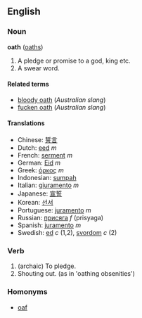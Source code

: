 ==English==

===Noun===
'''oath''' ([[oaths]])

#A pledge or promise to a god, king etc.
#A swear word.

====Related terms====
*[[bloody oath]] (''Australian slang'')
*[[fucken oath]] (''Australian slang'')

====Translations====
*Chinese: [[誓言]]
*Dutch: [[eed]] ''m''
*French: [[serment]] ''m''
*German: [[Eid]] ''m''
*Greek: [[όρκος]] ''m''
*Indonesian: [[sumpah]]
*Italian: [[giuramento]] ''m''
*Japanese: [[宣誓]]
*Korean: [[선서]]
*Portuguese: [[juramento]] ''m''
*Russian: [[присяга]] ''f'' (prisyaga)
*Spanish: [[juramento]] ''m''
*Swedish: [[ed]] ''c'' (1,2), [[svordom]] ''c'' (2)

===Verb===

#(archaic) To pledge.
# Shouting out. (as in 'oathing obsenities')

===Homonyms===

*[[oaf]]